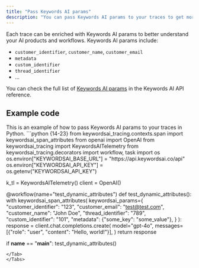 ```yaml
---
title: "Pass Keywords AI params"
description: "You can pass Keywords AI params to your traces to get more insights into your LLM workflows."
---
```


Each trace can be enriched with Keywords AI params to better understand your AI products and workflows. Keywords AI params include:

- `customer_identifier`, `customer_name`, `customer_email`
- `metadata`
- `custom_identifier`
- `thread_identifier`
- ...

You can check the full list of [Keywords AI params](https://docs.keywordsai.co/api-endpoints/integration/request-logging-endpoint) in the Keywords AI API reference.

## Example code
<Tabs>
<Tab title="Example Python code">
This is an example of how to pass Keywords AI params to your traces in Python.
```python {14-23}
from keywordsai_tracing.contexts.span import keywordsai_span_attributes
from openai import OpenAI
from keywordsai_tracing import KeywordsAITelemetry
from keywordsai_tracing.decorators import workflow, task
import os
os.environ["KEYWORDSAI_BASE_URL"] = "https://api.keywordsai.co/api"
os.environ["KEYWORDSAI_API_KEY"] = os.getenv("KEYWORDSAI_API_KEY")

k_tl = KeywordsAITelemetry()
client = OpenAI()

@workflow(name="test_dynamic_attributes")
def test_dynamic_attributes():
    with keywordsai_span_attributes(
        keywordsai_params={
            "customer_identifier": "123",
            "customer_email": "test@test.com",
            "customer_name": "John Doe",
            "thread_identifier": "789",
            "custom_identifier": "101",
            "metadata": {"some_key": "some_value"},
        }
    ):
        response = client.chat.completions.create(
            model="gpt-4o",
            messages=[{"role": "user", "content": "Hello, world!"}],
        )
    return response

if __name__ == "__main__":
    test_dynamic_attributes()
```
</Tab>
</Tabs>

